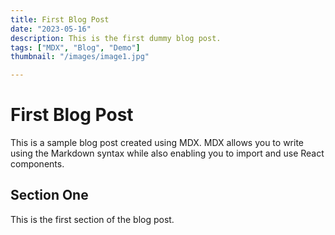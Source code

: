 ```yaml
---
title: First Blog Post
date: "2023-05-16"
description: This is the first dummy blog post.
tags: ["MDX", "Blog", "Demo"]
thumbnail: "/images/image1.jpg"

---
```


# First Blog Post

This is a sample blog post created using MDX. MDX allows you to write using the Markdown syntax while also enabling you to import and use React components.

## Section One

This is the first section of the blog post.
